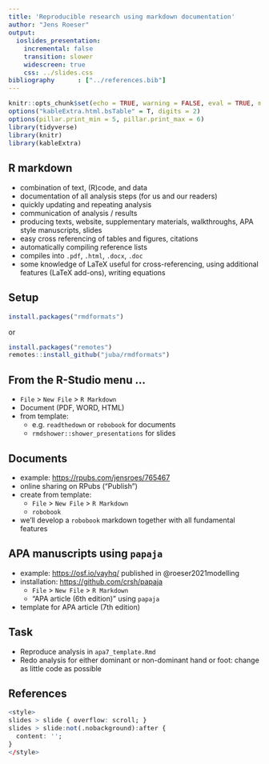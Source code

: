 ```yaml
---
title: 'Reproducible research using markdown documentation'
author: "Jens Roeser"
output: 
  ioslides_presentation:
    incremental: false
    transition: slower
    widescreen: true
    css: ../slides.css
bibliography      : ["../references.bib"]
---
```


<style>
.forceBreak { -webkit-column-break-after: always; break-after: column; }

slides > slide.backdrop {
  background: white;
}

div.footnotes {
  position: absolute;
  bottom: 0;
  margin-bottom: 15px;
  width: 80%;
  font-size: 0.6em;
}

pre {
  font-size: 15px;
}
</style>

```r
knitr::opts_chunk$set(echo = TRUE, warning = FALSE, eval = TRUE, message = FALSE, comment=NA)
options("kableExtra.html.bsTable" = T, digits = 2)
options(pillar.print_min = 5, pillar.print_max = 6)
library(tidyverse)
library(knitr)
library(kableExtra)
```

## R markdown

- combination of text, (R)code, and data
- documentation of all analysis steps (for us and our readers)
- quickly updating and repeating analysis
- communication of analysis / results 
- producing texts, website, supplementary materials, walkthroughs, APA style manuscripts, slides
- easy cross referencing of tables and figures, citations 
- automatically compiling reference lists
- compiles into `.pdf`, `.html`, `.docx`, `.doc`
- some knowledge of LaTeX useful for cross-referencing, using additional features (LaTeX add-ons), writing equations 

## Setup

```r
install.packages("rmdformats")
```

or 

```r
install.packages("remotes")
remotes::install_github("juba/rmdformats")
```

## From the R-Studio menu ...

- `File` > `New File` > `R Markdown`
- Document (PDF, WORD, HTML)
- from template: 
  - e.g. `readthedown` or `robobook` for documents
  - `rmdshower::shower_presentations` for slides

## Documents

- example: <https://rpubs.com/jensroes/765467>
- online sharing on RPubs ("Publish")
- create from template:
  - `File` > `New File` > `R Markdown`
  - `robobook`
- we'll develop a `robobook` markdown together with all fundamental features

## APA manuscripts using `papaja`

- example: <https://osf.io/vayhq/> published in @roeser2021modelling
- installation: <https://github.com/crsh/papaja>
  - `File` > `New File` > `R Markdown`
  - "APA article (6th edition)" using `papaja`
- template for APA article (7th edition)

## Task

- Reproduce analysis in `apa7_template.Rmd`
- Redo analysis for either dominant or non-dominant hand or foot: change as little code as possible


## References

```r
<style>
slides > slide { overflow: scroll; }
slides > slide:not(.nobackground):after {
  content: '';
}
</style>
```


